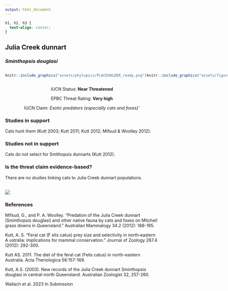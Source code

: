 ```yaml
---
output: html_document
---
```

```css
h1, h2, h3 {
  text-align: center;
}
```

## **Julia Creek dunnart**
### *Sminthopsis douglasi*

:::: {style="display: flex;"}

::: {}
  ```r
  knitr::include_graphics("assets/phylopics/PLACEHOLDER_ready.png")
  ```
:::

::: {}

:::

::: {}
  ```r
  knitr::include_graphics("assets/figures/Map_Cat_Sminthopsis douglasi.png")
  ```
:::

::::
<center>
IUCN Status: **Near Threatened**

EPBC Threat Rating: **Very high**

IUCN Claim: *Exotic predators (especially cats and foxes)'*

</center>

### Studies in support

Cats hunt them (Kutt 2003; Kutt 2011; Kutt 2012; Mifsud & Woolley 2012).

### Studies not in support

Cats do not select for Smithopsis dunnarts (Kutt 2012).

### Is the threat claim evidence-based?

There are no studies linking cats to Julia Creek dunnart populations.
<br>
<br>

![](assets/figures/Main_Evidence_Cat_Sminthopsis douglasi.png)

### References

Mifsud, G., and P. A. Woolley. "Predation of the Julia Creek dunnart (Sminthopsis douglasi) and other native fauna by cats and foxes on Mitchell grass downs in Queensland." Australian Mammalogy 34.2 (2012): 188-195.

Kutt, A. S. "Feral cat (F elis catus) prey size and selectivity in north‐eastern A ustralia: implications for mammal conservation." Journal of Zoology 287.4 (2012): 292-300.

Kutt AS. 2011. The diet of the feral cat (Felis catus) in north-eastern Australia. Acta Theriologica 56:157-169.

Kutt, A.S. (2003). New records of the Julia Creek dunnart Sminthopsis douglasi in central-north Queensland. Australian Zoologist 32, 257-260.

Wallach et al. 2023 In Submission

